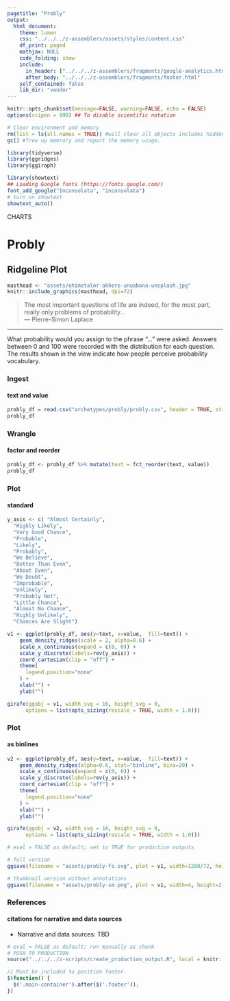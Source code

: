 ```yaml
---
pagetitle: "Probly"
output:
  html_document:
    theme: lumen
    css: "../../../z-assemblers/assets/styles/content.css"
    df_print: paged
    mathjax: NULL
    code_folding: show
    include:
      in_header: ["../../../z-assemblers/fragments/google-analytics.html", "../../../z-assemblers/fragments/header.html"]
      after_body: "../../../z-assemblers/fragments/footer.html"
    self_contained: false
    lib_dir: "vendor"
---
```


```r

knitr::opts_chunk$set(message=FALSE, warning=FALSE, echo = FALSE)
options(scipen = 999) ## To disable scientific notation

# Clear environment and memory
rm(list = ls(all.names = TRUE)) #will clear all objects includes hidden objects.
gc() #free up memrory and report the memory usage.

library(tidyverse)
library(ggridges)
library(ggiraph)

library(showtext)
## Loading Google fonts (https://fonts.google.com/)
font_add_google("Inconsolata", "inconsolata")
# turn on showtext
showtext_auto()

```

<div class="activity">
CHARTS
</div>

# Probly
## Ridgeline Plot


```r

masthead <- "assets/ehimetalor-akhere-unuabona-unsplash.jpg"
knitr::include_graphics(masthead, dpi=72)

```

> The most important questions of life are indeed, for the most part, really only problems of probability...\
--- Pierre-Simon Laplace\

***

What probability would you assign to the phrase “...” were asked. Answers between 0 and 100 were recorded with the distribution for each question.  The results shown in the view indicate how people perceive probability vocabulary.

### Ingest
#### text and value


```r

probly_df = read.csv("archetypes/probly/probly.csv", header = TRUE, stringsAsFactors = TRUE)
probly_df

```


### Wrangle
#### factor and reorder

```r

probly_df <- probly_df %>% mutate(text = fct_reorder(text, value))
probly_df

```


### Plot
#### standard

```r

y_axis <- c( "Almost Certainly",
  "Highly Likely",
  "Very Good Chance",
  "Probable",
  "Likely",
  "Probably",
  "We Believe",
  "Better Than Even",
  "About Even",
  "We Doubt",
  "Improbable",
  "Unlikely",
  "Probably Not",
  "Little Chance",
  "Almost No Chance",
  "Highly Unlikely",
  "Chances Are Slight")

v1 <- ggplot(probly_df, aes(y=text, x=value,  fill=text)) +
    geom_density_ridges(scale = 2, alpha=0.6) +
    scale_x_continuous(expand = c(0, 0)) +
    scale_y_discrete(labels=rev(y_axis)) +
    coord_cartesian(clip = "off") +
    theme(
      legend.position="none"
    ) +
    xlab("") +
    ylab("")

girafe(ggobj = v1, width_svg = 16, height_svg = 9,
      options = list(opts_sizing(rescale = TRUE, width = 1.0)))

```


### Plot
#### as binlines

```r

v2 <- ggplot(probly_df, aes(y=text, x=value,  fill=text)) +
    geom_density_ridges(alpha=0.6, stat="binline", bins=20) +
    scale_x_continuous(expand = c(0, 0)) +
    scale_y_discrete(labels=rev(y_axis)) +
    coord_cartesian(clip = "off") +
    theme(
      legend.position="none"
    ) +
    xlab("") +
    ylab("")

girafe(ggobj = v2, width_svg = 16, height_svg = 9,
      options = list(opts_sizing(rescale = TRUE, width = 1.0)))

```



```r

# eval = FALSE as default; set to TRUE for production outputs

# full version
ggsave(filename = "assets/probly-fs.svg", plot = v1, width=1280/72, height=720/72)

# thumbnail version without annotations
ggsave(filename = "assets/probly-sm.png", plot = v1, width=4, height=2.25)

```


### References
#### citations for narrative and data sources

* Narrative and data sources: TBD


```r

# eval = FALSE as default; run manually as chunk
# PUSH TO PRODUCTION
source("../../../z-scripts/create_production_output.R", local = knitr::knit_global())

```



```js

// Must be included to position footer
$(function() {
  $('.main-container').after($('.footer'));
})

```

